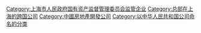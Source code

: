 {{catmore|绿地集团}}
[[Category:上海市人民政府国有资产监督管理委员会监管企业‎|Category:上海市人民政府国有资产监督管理委员会监管企业‎]]
[[Category:总部在上海的跨国公司|Category:总部在上海的跨国公司]]
[[Category:中國房地產開發公司|Category:中國房地產開發公司]]
[[Category:以中华人民共和国公司命名的分类|Category:以中华人民共和国公司命名的分类]]